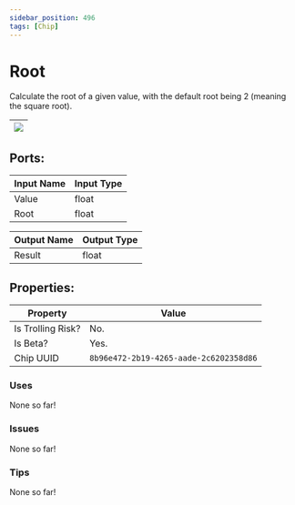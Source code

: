```yaml
---
sidebar_position: 496
tags: [Chip]
---
```


# Root


Calculate the root of a given value, with the default root being 2 (meaning the square root).

| ![](https://images-ext-2.discordapp.net/external/MPmIaQzlEPmgGWlgi-WxBBXt0Bjv_zWPkg1y1f_sy3s/https/www.recroomcircuits.com/image/circuit/absolute-value?width=206&height=108) |
|-----|

## Ports:

| Input Name | Input Type |
|-----------|-----------|
| Value | float |
| Root | float |

| Output Name | Output Type |
|-----------|-----------|
| Result | float |

## Properties:

| Property  | Value |
|-------------------|-----------|
| Is Trolling Risk? | No. |
| Is Beta? | Yes. |
| Chip UUID | `8b96e472-2b19-4265-aade-2c6202358d86` |

### Uses
None so far!

### Issues
None so far!

### Tips
None so far!
